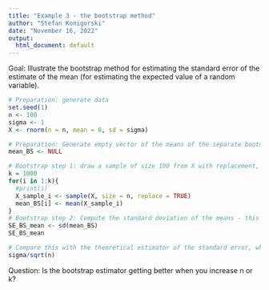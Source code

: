 ```yaml
---
title: "Example 3 - the bootstrap method"
author: "Stefan Konigorski"
date: "November 16, 2022"
output:
  html_document: default
---
```


Goal: Illustrate the bootstrap method for estimating the standard error of the estimate of the mean (for estimating the expected value of a random variable).

```r
# Preparation: generate data 
set.seed(1)
n <- 100
sigma <- 1
X <- rnorm(n = n, mean = 0, sd = sigma)

# Preparation: Generate empty vector of the means of the separate bootstrap samples
mean_BS <- NULL

# Bootstrap step 1: draw a sample of size 100 from X with replacement, compute the mean, do this 1000 times, and save the means in mean_BS:
k = 1000
for(i in 1:k){
  #print(i)
  X_sample_i <- sample(X, size = n, replace = TRUE)
  mean_BS[i] <- mean(X_sample_i)
}
# Bootstrap step 2: Compute the standard deviation of the means - this is the bootstrap estimate of the standard error
SE_BS_mean <- sd(mean_BS)
SE_BS_mean
```

```r
# Compare this with the theoretical estimator of the standard error, which is sigma/sqrt(n) = 1/sqrt(100) = 1/10 = 0.1:
sigma/sqrt(n)
```

Question: Is the bootstrap estimator getting better when you increase n or k?
